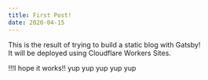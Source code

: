 ```yaml
---
title: First Post!
date: 2020-04-15
---
```

This is the result of trying to build a static blog with Gatsby!  
It will be deployed using Cloudflare Workers Sites.  

!!!I hope it works!!
yup
yup
yup
yup
yup
